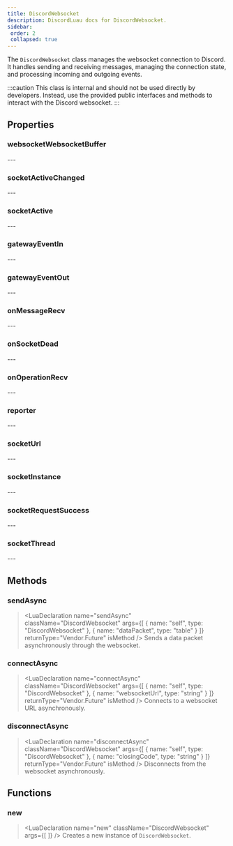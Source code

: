 ```yaml
---
title: DiscordWebsocket
description: DiscordLuau docs for DiscordWebsocket.
sidebar:
 order: 2
 collapsed: true
---
```

[//]: # (This file was automatically @generated from moonwave comments using a script. Please do not exit by hand.)
[//]: # (To actually edit documentation, make changes to the main DiscordLuau repo.)

[//]: # (----- DOCUMENT IMPORTS ----- )


[//]: # (----- DOCUMENT DESCRIPTION ----- )

The `DiscordWebsocket` class manages the websocket connection to Discord. It handles sending and receiving messages, managing the connection state, and processing incoming and outgoing events.

:::caution
This class is internal and should not be used directly by developers. Instead, use the provided public interfaces and methods to interact with the Discord websocket.
:::

[//]: # (----- DOCUMENT PROPERTIES ----- )

## Properties

### websocketWebsocketBuffer

<LuaProperty name="DiscordWebsocket.websocketWebsocketBuffer" type="Network.WebsocketBuffer" />
---
	
### socketActiveChanged

<LuaProperty name="DiscordWebsocket.socketActiveChanged" type="Vendor.Signal<boolean>" />
---
	
### socketActive

<LuaProperty name="DiscordWebsocket.socketActive" type="boolean" />
---
	
### gatewayEventIn

<LuaProperty name="DiscordWebsocket.gatewayEventIn" type="Network.EventIn" />
---
	
### gatewayEventOut

<LuaProperty name="DiscordWebsocket.gatewayEventOut" type="Network.EventOut" />
---
	
### onMessageRecv

<LuaProperty name="DiscordWebsocket.onMessageRecv" type="Vendor.Signal<string>" />
---
	
### onSocketDead

<LuaProperty name="DiscordWebsocket.onSocketDead" type="Vendor.Signal<number?>" />
---
	
### onOperationRecv

<LuaProperty name="DiscordWebsocket.onOperationRecv" type="Vendor.Signal<number, any, string?, number?>" />
---
	
### reporter

<LuaProperty name="DiscordWebsocket.reporter" type="Vendor.Console" />
---
	
### socketUrl

<LuaProperty name="DiscordWebsocket.socketUrl" type="STRING?" />
---
	
### socketInstance

<LuaProperty name="DiscordWebsocket.socketInstance" type="WebSocket" />
---
	
### socketRequestSuccess

<LuaProperty name="DiscordWebsocket.socketRequestSuccess" type="boolean?" />
---
	
### socketThread

<LuaProperty name="DiscordWebsocket.socketThread" type="thread?" />
---
	

[//]: # (----- DOCUMENT METHODS ----- )

## Methods

### sendAsync

> <LuaDeclaration name="sendAsync" className="DiscordWebsocket" args={[ { name: "self", type: "DiscordWebsocket" }, { name: "dataPacket", type: "table" } ]} returnType="Vendor.Future" isMethod />
Sends a data packet asynchronously through the websocket.
### connectAsync

> <LuaDeclaration name="connectAsync" className="DiscordWebsocket" args={[ { name: "self", type: "DiscordWebsocket" }, { name: "websocketUrl", type: "string" } ]} returnType="Vendor.Future" isMethod />
Connects to a websocket URL asynchronously.
### disconnectAsync

> <LuaDeclaration name="disconnectAsync" className="DiscordWebsocket" args={[ { name: "self", type: "DiscordWebsocket" }, { name: "closingCode", type: "string" } ]} returnType="Vendor.Future" isMethod />
Disconnects from the websocket asynchronously.

[//]: # (----- DOCUMENT FUNCTIONS ----- )

## Functions

### new

> <LuaDeclaration name="new" className="DiscordWebsocket" args={[  ]} />
Creates a new instance of `DiscordWebsocket`.

